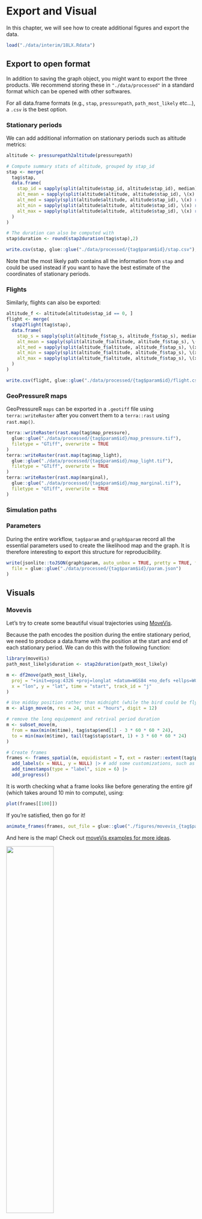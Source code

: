 # Export and Visual

In this chapter, we will see how to create additional figures and export the data.

```r
load("./data/interim/18LX.Rdata")
```

## Export to open format

In addition to saving the graph object, you might want to export the three products. We recommend storing these in `"./data/processed"` in a standard format which can be opened with other softwares. 

For all data.frame formats (e.g., `stap`, `pressurepath`, `path_most_likely` etc...), a `.csv` is the best option.

### Stationary periods

We can add additional information on stationary periods such as altitude metrics:
```r
altitude <- pressurepath2altitude(pressurepath)
```

```r
# Compute summary stats of altitude, grouped by stap_id
stap <- merge(
  tag$stap,
  data.frame(
    stap_id = sapply(split(altitude$stap_id, altitude$stap_id), median),
    alt_mean = sapply(split(altitude$altitude, altitude$stap_id), \(x) round(mean(x), 1)),
    alt_med = sapply(split(altitude$altitude, altitude$stap_id), \(x) round(median(x), 1)),
    alt_min = sapply(split(altitude$altitude, altitude$stap_id), \(x) round(min(x), 1)),
    alt_max = sapply(split(altitude$altitude, altitude$stap_id), \(x) round(max(x), 1))
  )
)

# The duration can also be computed with
stap$duration <- round(stap2duration(tag$stap),2)

write.csv(stap, glue::glue("./data/processed/{tag$param$id}/stap.csv"), row.names = FALSE)
```

Note that the most likely path contains all the information from `stap` and could be used instead if you want to have the best estimate of the coordinates of stationary periods.

### Flights

Similarly, flights can also be exported:

```r
altitude_f <- altitude[altitude$stap_id == 0, ]
flight <- merge(
  stap2flight(tag$stap),
  data.frame(
    stap_s = sapply(split(altitude_f$stap_s, altitude_f$stap_s), median),
    alt_mean = sapply(split(altitude_f$altitude, altitude_f$stap_s), \(x) round(mean(x), 1)),
    alt_med = sapply(split(altitude_f$altitude, altitude_f$stap_s), \(x) round(median(x), 1)),
    alt_min = sapply(split(altitude_f$altitude, altitude_f$stap_s), \(x) round(min(x), 1)),
    alt_max = sapply(split(altitude_f$altitude, altitude_f$stap_s), \(x) round(max(x), 1))
  )
)

write.csv(flight, glue::glue("./data/processed/{tag$param$id}/flight.csv"), row.names = FALSE)
```


### GeoPressureR maps

GeoPressureR `maps` can be exported in a `.geotiff` file using `terra::writeRaster` after you convert them to a `terra::rast` using `rast.map()`.

```r
terra::writeRaster(rast.map(tag$map_pressure),
  glue::glue("./data/processed/{tag$param$id}/map_pressure.tif"),
  filetype = "GTiff", overwrite = TRUE
)
terra::writeRaster(rast.map(tag$map_light),
  glue::glue("./data/processed/{tag$param$id}/map_light.tif"),
  filetype = "GTiff", overwrite = TRUE
)
terra::writeRaster(rast.map(marginal),
  glue::glue("./data/processed/{tag$param$id}/map_marginal.tif"),
  filetype = "GTiff", overwrite = TRUE
)
```

### Simulation paths



### Parameters

During the entire workflow, `tag$param` and `graph$param` record all the essential parameters used to create the likelihood map and the graph. It is therefore interesting to export this structure for reproducibility. 

```r
write(jsonlite::toJSON(graph$param, auto_unbox = TRUE, pretty = TRUE, force = TRUE),
  file = glue::glue("./data/processed/{tag$param$id}/param.json")
)
```


## Visuals

### Movevis

Let's try to create some beautiful visual trajectories using <a href="https://movevis.org/index.html" target="_blank">MoveVis</a>.

Because the path encodes the position during the entire stationary period, we need to produce a data.frame with the position at the start and end of each stationary period. We can do this with the following function:

```r
library(moveVis)
path_most_likely$duration <- stap2duration(path_most_likely)

m <- df2move(path_most_likely,
  proj = "+init=epsg:4326 +proj=longlat +datum=WGS84 +no_defs +ellps=WGS84 +towgs84=0,0,0",
  x = "lon", y = "lat", time = "start", track_id = "j"
)

# Use midday position rather than midnight (while the bird could be flying)
m <- align_move(m, res = 24, unit = "hours", digit = 12)

# remove the long equipement and retrival period duration
m <- subset_move(m,
  from = max(min(m$time), tag$stap$end[1] - 3 * 60 * 60 * 24),
  to = min(max(m$time), tail(tag$stap$start, 1) + 3 * 60 * 60 * 24)
)

# Create frames
frames <- frames_spatial(m, equidistant = T, ext = raster::extent(tag$param$extent)) |>
  add_labels(x = NULL, y = NULL) |> # add some customizations, such as axis labels
  add_timestamps(type = "label", size = 6) |>
  add_progress()
```

It is worth checking what a frame looks like before generating the entire gif (which takes around 10 min to compute), using:
```r
plot(frames[[100]])
```

If you're satisfied, then go for it!

```r
animate_frames(frames, out_file = glue::glue("./figures/movevis_{tag$param$id}.gif"), height = 1000, width = 1000, overwrite = T)
```

And here is the map! Check out <a href="https://movevis.org/index.html#examples" target="_blank">moveVis examples for more ideas</a>.

![](assets/movevis_18LX.gif){width="50%"}


### Anipaths

*Coming up, but probably not soon...*


### More ideas

Check the Resources section to see what others have done with this method!
